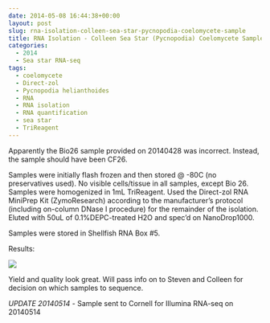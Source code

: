 ```yaml
---
date: 2014-05-08 16:44:38+00:00
layout: post
slug: rna-isolation-colleen-sea-star-pycnopodia-coelomycete-sample
title: RNA Isolation - Colleen Sea Star (Pycnopodia) Coelomycete Sample
categories:
  - 2014
  - Sea star RNA-seq
tags:
  - coelomycete
  - Direct-zol
  - Pycnopodia helianthoides
  - RNA
  - RNA isolation
  - RNA quantification
  - sea star
  - TriReagent
---
```


Apparently the Bio26 sample provided on 20140428 was incorrect. Instead, the sample should have been CF26.

Samples were initially flash frozen and then stored @ -80C (no preservatives used). No visible cells/tissue in all samples, except Bio 26. Samples were homogenized in 1mL TriReagent. Used the Direct-zol RNA MiniPrep Kit (ZymoResearch) according to the manufacturer's protocol (including on-column DNase I procedure) for the remainder of the isolation. Eluted with 50uL of 0.1%DEPC-treated H2O and spec'd on NanoDrop1000.

Samples were stored in Shellfish RNA Box #5.

Results:

![](https://eagle.fish.washington.edu/Arabidopsis/20140508%20-%20RNA%20DNased%20Sea%20star%20CF26%20ODs.JPG)

Yield and quality look great. Will pass info on to Steven and Colleen for decision on which samples to sequence.

_UPDATE 20140514_ - Sample sent to Cornell for Illumina RNA-seq on 20140514
